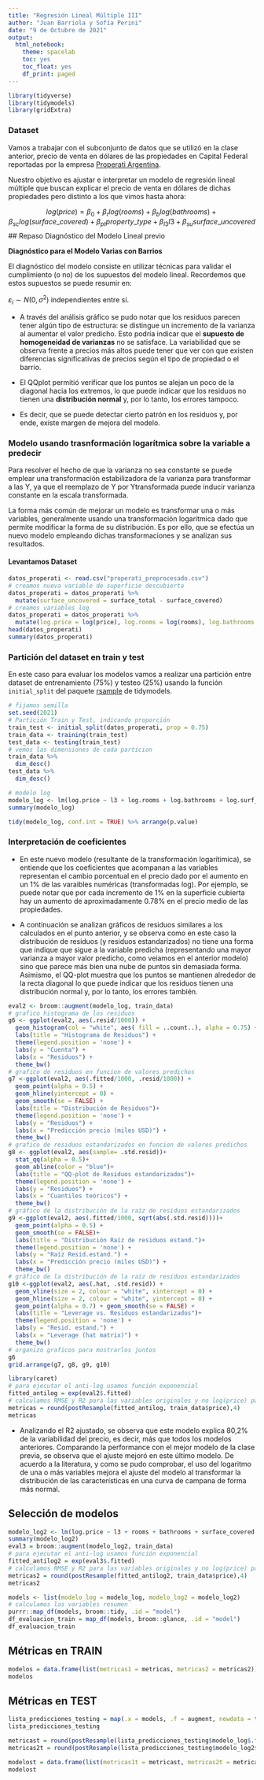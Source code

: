 ```yaml
---
title: "Regresión Lineal Múltiple III"
author: "Juan Barriola y Sofía Perini"
date: "9 de Octubre de 2021"
output:
  html_notebook:
    theme: spacelab
    toc: yes
    toc_float: yes
    df_print: paged
---
```


<style type="text/css">
div.main-container {
  max-width: 1600px;
  margin-left: auto;
  margin-right: auto;
}
</style>

```r
library(tidyverse)
library(tidymodels)
library(gridExtra)
```

### Dataset 

Vamos a trabajar con el subconjunto de datos que se utilizó en la clase anterior, precio de venta en dólares de las propiedades en Capital Federal reportadas por la empresa [Properati Argentina](https://www.properati.com.ar/). 

Nuestro objetivo es ajustar e interpretar un modelo de regresión lineal múltiple que buscan explicar el precio de venta en dólares de dichas propiedades pero distinto a los que vimos hasta ahora:

$$
log(price) = \beta_0 + \beta_{r}log(rooms) + \beta_{b}log(bathrooms) + \beta_{sc}log(surface\_covered) + \beta_{pt}property\_type + \beta_{l3}l3 + \beta_{su}surface\_uncovered
$$
## Repaso Diagnóstico del Modelo Lineal previo

**Diagnóstico para el Modelo Varias con Barrios**

El diagnóstico del modelo consiste en utilizar técnicas para validar el cumplimiento (o no) de los supuestos del modelo lineal. Recordemos que estos supuestos se puede resumir en:

$ε_i ∼ N(0,σ^2)$ independientes entre sí.

* A través del análisis gráfico se pudo notar que los residuos parecen tener algún tipo de estructura: se distingue un incremento de la varianza al aumentar el valor predicho. Esto podría indicar que el **supuesto de homogeneidad de varianzas** no se satisface. La variabilidad que se observa frente a precios más altos puede tener que ver con que existen diferencias significativas de precios según el tipo de propiedad o el barrio.

* El QQplot permitió verificar que los puntos se alejan un poco de la diagonal hacia los extremos, lo que puede indicar que los residuos no tienen una **distribución normal** y, por lo tanto, los errores tampoco.

* Es decir, que se puede detectar cierto patrón en los residuos y, por ende, existe margen de mejora del modelo.

### Modelo usando trasnformación logarítmica sobre la variable a predecir

Para resolver el hecho de que la varianza no sea constante se puede emplear una transformación estabilizadora de la varianza para transformar a las Y, ya que el reemplazo de Y por Ytransformada puede inducir varianza constante en la escala transformada. 

La forma más común de mejorar un modelo es transformar una o más variables, generalmente usando una transformación logarítmica dado que permite modificar la forma de su distribución. Es por ello, que se efectúa un nuevo modelo empleando dichas transformaciones y se analizan sus resultados. 

#### Levantamos Dataset 

```r
datos_properati <- read.csv("properati_preprocesado.csv")
# creamos nueva variable de superficie descubierta
datos_properati = datos_properati %>%
  mutate(surface_uncovered = surface_total - surface_covered)
# creamos variables log
datos_properati = datos_properati %>% 
  mutate(log.price = log(price), log.rooms = log(rooms), log.bathrooms = log(bathrooms), log.surf_cov = log(surface_covered))
head(datos_properati)
summary(datos_properati)
```

### Partición del dataset en train y test

En este caso para evaluar los modelos vamos a realizar una partición entre dataset de entrenamiento (75%) y testeo (25%) usando la función `initial_split` del paquete [rsample](https://rsample.tidymodels.org/) de tidymodels.

```r
# fijamos semilla
set.seed(2021)
# Partición Train y Test, indicando proporción
train_test <- initial_split(datos_properati, prop = 0.75)
train_data <- training(train_test)
test_data <- testing(train_test)
# vemos las dimensiones de cada particion
train_data %>%
  dim_desc() 
test_data %>%
  dim_desc() 
```

```r
# modelo log
modelo_log <- lm(log.price ~ l3 + log.rooms + log.bathrooms + log.surf_cov + surface_uncovered + property_type, data = train_data)
summary(modelo_log)
```
```r
tidy(modelo_log, conf.int = TRUE) %>% arrange(p.value)
```

### Interpretación de coeficientes

* En este nuevo modelo (resultante de la transformación logarítimica), se entiende que los coeficientes que acompanan a las variables representan el cambio porcentual en el precio dado por el aumento en un 1% de las varaibles numéricas (transformadas log). Por ejemplo, se puede notar que por cada incremento de 1% en la superficie cubierta hay un aumento de aproximadamente 0.78% en el precio medio de las propiedades. 

* A continuación se analizan gráficos de residuos similares a los calculados en el punto anterior, y se observa como en este caso la distribución de residuos (y residuos estandarizados) no tiene una forma que indique que sigue a la variable predicha (representando una mayor varianza a mayor valor predicho, como veiamos en el anterior modelo) sino que parece más bien una nube de puntos sin demasiada forma. Asimismo, el QQ-plot muestra que los puntos se mantienen alrededor de la recta diagonal lo que puede indicar que los residuos tienen una distribución normal y, por lo tanto, los errores también. 

```r
eval2 <- broom::augment(modelo_log, train_data)
# grafico histograma de los residuos
g6 <- ggplot(eval2, aes(.resid/1000)) + 
  geom_histogram(col = "white", aes( fill = ..count..), alpha = 0.75) +
  labs(title = "Histograma de Residuos") +
  theme(legend.position = 'none') +
  labs(y = "Cuenta") +
  labs(x = "Residuos") + 
  theme_bw()
# grafico de residuos en funcion de valores predichos
g7 <-ggplot(eval2, aes(.fitted/1000, .resid/1000)) +
  geom_point(alpha = 0.5) +
  geom_hline(yintercept = 0) +
  geom_smooth(se = FALSE) +
  labs(title = "Distribución de Residuos")+
  theme(legend.position = 'none') +
  labs(y = "Residuos") +
  labs(x = "Predicción precio (miles USD)") + 
  theme_bw()
# grafico de residuos estandarizados en funcion de valores predichos
g8 <- ggplot(eval2, aes(sample= .std.resid))+
  stat_qq(alpha = 0.5)+
  geom_abline(color = "blue")+
  labs(title = "QQ-plot de Residuos estandarizados")+
  theme(legend.position = 'none') +
  labs(y = "Residuos") +
  labs(x = "Cuantiles teóricos") + 
  theme_bw()
# gráfico de la distribución de la raíz de residuos estandarizados
g9 <-ggplot(eval2, aes(.fitted/1000, sqrt(abs(.std.resid))))+
  geom_point(alpha = 0.5) +
  geom_smooth(se = FALSE)+
  labs(title = "Distribución Raíz de residuos estand.")+
  theme(legend.position = 'none') +
  labs(y = "Raíz Resid.estand.") +
  labs(x = "Predicción precio (miles USD)") + 
  theme_bw()
# gráfico de la distribución de la raíz de residuos estandarizados
g10 <-ggplot(eval2, aes(.hat, .std.resid)) +
  geom_vline(size = 2, colour = "white", xintercept = 0) +
  geom_hline(size = 2, colour = "white", yintercept = 0) +
  geom_point(alpha = 0.7) + geom_smooth(se = FALSE) +
  labs(title = "Leverage vs. Residuos estandarizados")+
  theme(legend.position = 'none') +
  labs(y = "Resid. estand.") +
  labs(x = "Leverage (hat matrix)") + 
  theme_bw()
# organizo graficos para mostrarlos juntos
g6
grid.arrange(g7, g8, g9, g10)
```

```r
library(caret)
# para ejecutar el anti-log usamos función exponencial
fitted_antilog = exp(eval2$.fitted)
# calculamos RMSE y R2 para las variables originales y no log(price) para que sea comparable con los demás modelos
metricas = round(postResample(fitted_antilog, train_data$price),4)
metricas
```

* Analizando el R2 ajustado, se observa que este modelo explica 80,2% de la variabilidad del precio, es decir, más que todos los modelos anteriores. Comparando la performance con el mejor modelo de la clase previa, se observa que el ajuste mejoró en este último modelo. De acuerdo a la literatura, y como se pudo comprobar, el uso del logaritmo de una o más variables mejora el ajuste del modelo al transformar la distribución de las características en una curva de campana de forma más normal.

## Selección de modelos

```r
modelo_log2 <- lm(log.price ~ l3 + rooms + bathrooms + surface_covered + surface_uncovered + property_type, data = train_data)
summary(modelo_log2)
eval3 = broom::augment(modelo_log2, train_data)
# para ejecutar el anti-log usamos función exponencial
fitted_antilog2 = exp(eval3$.fitted)
# calculamos RMSE y R2 para las variables originales y no log(price) para que sea comparable con los demás modelos
metricas2 = round(postResample(fitted_antilog2, train_data$price),4)
metricas2 
```

```r
models <- list(modelo_log = modelo_log, modelo_log2 = modelo_log2)
# calculamos las variables resumen
purrr::map_df(models, broom::tidy, .id = "model")
df_evaluacion_train = map_df(models, broom::glance, .id = "model") 
df_evaluacion_train
```

## Métricas en TRAIN 

```r
modelos = data.frame(list(metricas1 = metricas, metricas2 = metricas2))
modelos
```

## Métricas en TEST

```r
lista_predicciones_testing = map(.x = models, .f = augment, newdata = test_data) 
lista_predicciones_testing

metricast = round(postResample(lista_predicciones_testing$modelo_log$.fitted, test_data$price),4)
metricas2t = round(postResample(lista_predicciones_testing$modelo_log2$.fitted, test_data$price),4)

modelost = data.frame(list(metricas1t = metricast, metricas2t = metricas2t))
modelost
```


